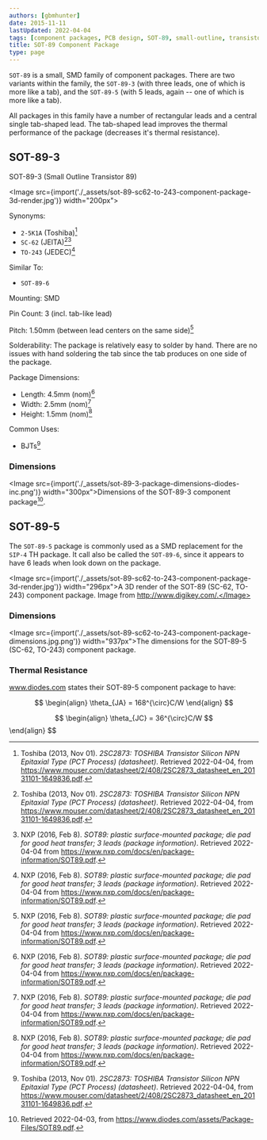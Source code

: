 ```yaml
---
authors: [gbmhunter]
date: 2015-11-11
lastUpdated: 2022-04-04
tags: [component packages, PCB design, SOT-89, small-outline, transistor, SC-62, TO-243, 2-5K1A, BJTs]
title: SOT-89 Component Package
type: page
---
```


`SOT-89` is a small, SMD family of component packages. There are two variants within the family, the `SOT-89-3` (with three leads, one of which is more like a tab), and the `SOT-89-5` (with 5 leads, again -- one of which is more like a tab).

All packages in this family have a number of rectangular leads and a central single tab-shaped lead. The tab-shaped lead improves the thermal performance of the package (decreases it's thermal resistance).

## SOT-89-3

SOT-89-3 (Small Outline Transistor 89)

<Image src={import('./_assets/sot-89-sc62-to-243-component-package-3d-render.jpg')} width="200px"></Image>

Synonyms:

* `2-5K1A` (Toshiba)[^bib-toshiba-2sc2873-ds]
* `SC-62` (JEITA)[^bib-toshiba-2sc2873-ds][^bib-nxp-sot89]
* `TO-243` (JEDEC)[^bib-nxp-sot89]

Similar To:

* `SOT-89-6`

Mounting: SMD

Pin Count: 3 (incl. tab-like lead)

Pitch: 1.50mm (between lead centers on the same side)[^bib-nxp-sot89]

Solderability: The package is relatively easy to solder by hand. There are no issues with hand soldering the tab since the tab produces on one side of the package.

Package Dimensions:

* Length: 4.5mm (nom)[^bib-nxp-sot89]
* Width: 2.5mm (nom)[^bib-nxp-sot89]
* Height: 1.5mm (nom)[^bib-nxp-sot89]

Common Uses:

* BJTs[^bib-toshiba-2sc2873-ds]

### Dimensions

<Image src={import('./_assets/sot-89-3-package-dimensions-diodes-inc.png')} width="300px">Dimensions of the SOT-89-3 component package[^bib-diodes-sot89].</Image>

## SOT-89-5

The `SOT-89-5` package is commonly used as a SMD replacement for the `SIP-4` TH package. It call also be called the `SOT-89-6`, since it appears to have 6 leads when look down on the package.

<Image src={import('./_assets/sot-89-sc62-to-243-component-package-3d-render.jpg')} width="296px">A 3D render of the SOT-89 (SC-62, TO-243) component package. Image from http://www.digikey.com/.</Image>

### Dimensions

<Image src={import('./_assets/sot-89-sc62-to-243-component-package-dimensions.jpg.png')} width="937px">The dimensions for the SOT-89-5 (SC-62, TO-243) component package.</Image>

### Thermal Resistance

www.diodes.com states their SOT-89-5 component package to have:

$$
\begin{align}
\theta_{JA} = 168^{\circ}C/W
\end{align}
$$

$$
\begin{align}
\theta_{JC} = 36^{\circ}C/W $$</div>
\end{align}
$$

[^bib-diodes-sot89]: Retrieved 2022-04-03, from https://www.diodes.com/assets/Package-Files/SOT89.pdf.
[^bib-toshiba-2sc2873-ds]: Toshiba (2013, Nov 01). _2SC2873: TOSHIBA Transistor Silicon NPN Epitaxial Type (PCT Process) (datasheet)_. Retrieved 2022-04-04, from https://www.mouser.com/datasheet/2/408/2SC2873_datasheet_en_20131101-1649836.pdf.
[^bib-nxp-sot89]: NXP (2016, Feb 8). _SOT89: plastic surface-mounted package; die pad for good heat transfer; 3 leads (package information)_. Retrieved 2022-04-04 from https://www.nxp.com/docs/en/package-information/SOT89.pdf.
